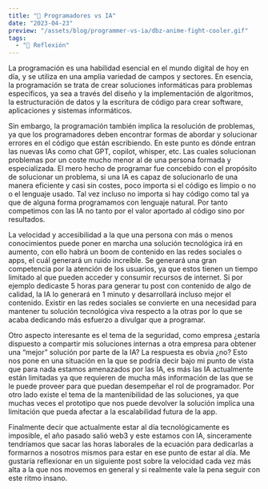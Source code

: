```yaml
---
title: "🥊 Programadores vs IA"
date: "2023-04-23"
preview: "/assets/blog/programmer-vs-ia/dbz-anime-fight-cooler.gif"
tags:
  - "🧠 Reflexión"
---
```


La programación es una habilidad esencial en el mundo digital de hoy en día, y
se utiliza en una amplia variedad de campos y sectores. En esencia, la
programación se trata de crear soluciones informáticas para problemas
específicos, ya sea a través del diseño y la implementación de algoritmos, la
estructuración de datos y la escritura de código para crear software,
aplicaciones y sistemas informáticos.

Sin embargo, la programación también implica la resolución de problemas, ya que
los programadores deben encontrar formas de abordar y solucionar errores en el
código que están escribiendo. En este punto es dónde entran las nuevas IAs como
chat GPT, copilot, whisper, etc. Las cuales solucionan problemas por un coste
mucho menor al de una persona formada y especializada. El mero hecho de
programar fue concebido con el propósito de solucionar un problema, si una IA es
capaz de solucionarlo de una manera eficiente y casi sin costes, poco importa si
el código es limpio o no o el lenguaje usado. Tal vez incluso no importa si hay
código como tal ya que de alguna forma programamos con lenguaje natural. Por
tanto competimos con las IA no tanto por el valor aportado al código sino por
resultados.

La velocidad y accesibilidad a la que una persona con más o menos conocimientos
puede poner en marcha una solución tecnológica irá en aumento, con ello habrá un
boom de contenido en las redes sociales o apps, el cuál generará un ruido
increíble. Se generará una gran competencia por la atención de los usuarios, ya
que estos tienen un tiempo limitado al que pueden acceder y consumir recursos de
internet. Si por ejemplo dedicaste 5 horas para generar tu post con contenido de
algo de calidad, la IA lo generará en 1 minuto y desarrollará incluso mejor el
contenido. Existir en las redes sociales se convierte en una necesidad para
mantener tu solución tecnológica viva respecto a la otras por lo que se acaba
dedicando más esfuerzo a divulgar que a programar.

Otro aspecto interesante es el tema de la seguridad, como empresa ¿estaría
dispuesto a compartir mis soluciones internas a otra empresa para obtener una
“mejor” solución por parte de la IA? La respuesta es obvia ¿no? Esto nos pone en
una situación en la que se podría decir bajo mi punto de vista que para nada
estamos amenazados por las IA, es más las IA actualmente están limitadas ya que
requieren de mucha más información de las que se le puede proveer para que
puedan desempeñar el rol de programador. Por otro lado existe el tema de la
mantenibilidad de las soluciones, ya que muchas veces el prototipo que nos puede
devolver la solución implica una limitación que pueda afectar a la escalabilidad
futura de la app.

Finalmente decir que actualmente estar al día tecnológicamente es imposible, el
año pasado salió web3 y este estamos con IA, sinceramente tendríamos que sacar
las horas laborales de la ecuación para dedicarlas a formarnos a nosotros mismos
para estar en ese punto de estar al día. Me gustaría reflexionar en un siguiente
post sobre la velocidad cada vez más alta a la que nos movemos en general y si
realmente vale la pena seguir con este ritmo insano.
